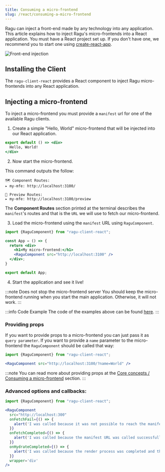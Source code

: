 ```yaml
---
title: Consuming a micro-frontend
slug: /react/consuming-a-micro-frontend
---
```


Ragu can inject a front-end made by any technology into any application. This article explains how to inject Ragu's
micro-frontends into a React application. You must have a React project set up.
If you don't have one, we recommend you to start one using
[create-react-app](https://github.com/facebook/create-react-app).

![Front-end injection](../../static/img/front-end-injection.png)

## Installing the Client

The `ragu-client-react` provides a React component to inject Ragu micro-frontends into any React application.

<InstallPackage packageName="ragu-client-react" isDev={true} />

## Injecting a micro-frontend

To inject a micro-frontend you must provide a `manifest` url for one of the available Ragu clients.

1. Create a simple "Hello, World" micro-frontend that will be injected into our React application.

  ```jsx title="my-mfe.js"
  export default () => <div>
    Hello, World!
  </div>
  ```

2. Now start the micro-frontend.

  <PackageManager binExecution={true} both="ragu-cli dev --file my-mfe.js" />

  This command outputs the follow:

  ```
  🗺 Component Routes:
  ▸ my-mfe: http://localhost:3100/

  🔭 Preview Routes:
  ▸ my-mfe: http://localhost:3100/preview
  ```

  The **Component Routes** section printed at the terminal describes the `manifest`'s routes and that is the `URL` we
  will use to fetch our micro-frontend.

3. Load the micro-frontend using the `manifest` URL using `RaguComponent`.

  ```jsx
  import {RaguComponent} from "ragu-client-react";

  const App = () => {
    return <div>
      <h1>My micro-frontend:</h1>
      <RaguComponent src="http://localhost:3100" />
    </div>;
  }

  export default App;
  ```

4. Start the application and see it live!

  :::note Does not stop the micro-frontend server
  You should keep the micro-frontend running when you start the main application. Otherwise, it will not work.
  :::

  :::info Code Example
  The code of the examples above can be found [here](https://github.com/ragu-framework/docs/tree/main/examples/react/consuming).
  :::

### Providing props

If you want to provide props to a micro-frontend you can just pass it as `query parameter`. If you want to provide a
`name` parameter to the micro-frontend the `RaguComponent` should be called that way:

```jsx
import {RaguComponent} from "ragu-client-react";

<RaguComponent src="http://localhost:3100/?name=World" />
```

:::note
You can read more about providing props at the
[Core concepts / Consuming a micro-frontend](http://localhost:3000/docs/consuming-a-micro-frontend#injecting-a-micro-frontend)
section.
:::

### Advanced options and callbacks:

```jsx
import {RaguComponent} from "ragu-client-react";

<RaguComponent
  src="http://localhost:300"
  onFetchFail={() => {
    alert('I was called because it was not possible to reach the manifest file URL.');
  }}
  onFetchCompleted={() => {
    alert('I was called because the manifest URL was called successfully.');
  }}
  onHydrateCompleted={() => {
    alert('I was called because the render process was completed and the micro-frontend is ready to interact with.');
  }}
  wrapper='div'
/>
```
